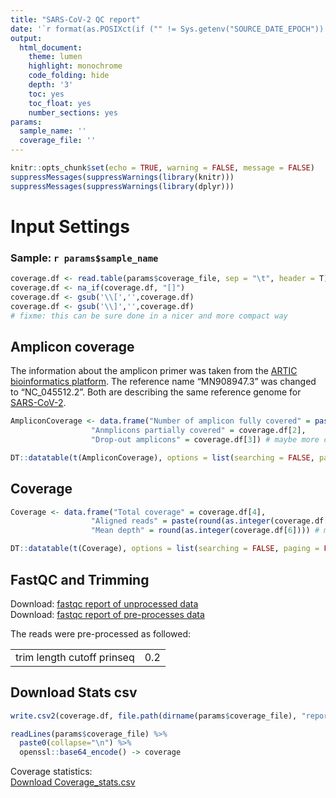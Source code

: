 ```yaml
---
title: "SARS-CoV-2 QC report"                                                                                                                                                                 
date: '`r format(as.POSIXct(if ("" != Sys.getenv("SOURCE_DATE_EPOCH")) { as.numeric(Sys.getenv("SOURCE_DATE_EPOCH")) } else { Sys.time() }, origin="1970-01-01"), "%Y-%m-%d %H:%M:%S")`'
output:
  html_document:
    theme: lumen
    highlight: monochrome
    code_folding: hide
    depth: '3'
    toc: yes
    toc_float: yes
    number_sections: yes
params:
  sample_name: ''
  coverage_file: ''
---
```


```r
knitr::opts_chunk$set(echo = TRUE, warning = FALSE, message = FALSE)
suppressMessages(suppressWarnings(library(knitr)))
suppressMessages(suppressWarnings(library(dplyr)))
```

# Input Settings

### Sample: `r params$sample_name`
```r
coverage.df <- read.table(params$coverage_file, sep = "\t", header = T)
coverage.df <- na_if(coverage.df, "[]")
coverage.df <- gsub('\\[','',coverage.df)
coverage.df <- gsub('\\]','',coverage.df)
# fixme: this can be sure done in a nicer and more compact way
```
## Amplicon coverage  
The information about the amplicon primer was taken from the [ARTIC bioinformatics platform](https://github.com/joshquick/artic-ncov2019/blob/master/primer_schemes/nCoV-2019/V3/nCoV-2019.bed).
The reference name "MN908947.3" was changed to "NC_045512.2". Both are describing the same reference genome for 
[SARS-CoV-2](https://www.ncbi.nlm.nih.gov/nuccore/1798174254). 
 
```r

AmpliconCoverage <- data.frame("Number of amplicon fully covered" = paste0(coverage.df[1],' out of 98'), 
                  "Anmplicons partially covered" = coverage.df[2],
                  "Drop-out amplicons" = coverage.df[3]) # maybe more clear title stating which coverage

DT::datatable(t(AmpliconCoverage), options = list(searching = FALSE, paging = FALSE))

```

## Coverage

```r

Coverage <- data.frame("Total coverage" = coverage.df[4], 
                  "Aligned reads" = paste(round(as.integer(coverage.df[5]),1),"%"),
                  "Mean depth" = round(as.integer(coverage.df[6]))) # maybe more clear title stating which coverage

DT::datatable(t(Coverage), options = list(searching = FALSE, paging = FALSE))

```
## FastQC and Trimming

Download: [fastqc report of unprocessed data](/path/to/fastqc.html)  
Download: [fastqc report of pre-processes data](/path/to/fastqc.html) 



The reads were pre-processed as followed:  

|      |     |  
|:-----|:----|  
|trim length cutoff prinseq |0.2|

## Download Stats csv
```r

write.csv2(coverage.df, file.path(dirname(params$coverage_file), "report_download_coverage.csv")) # not sure about the funct of the dataframe here, but it works so I leave it for now

readLines(params$coverage_file) %>%
  paste0(collapse="\n") %>% 
  openssl::base64_encode() -> coverage
```
Coverage statistics:  
[Download Coverage_stats.csv](`r sprintf('data:text/csv;base64,%s', coverage)`)

